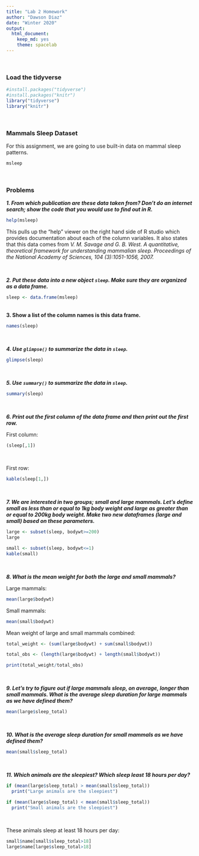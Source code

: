 ```yaml
---
title: "Lab 2 Homework"
author: "Dawson Diaz"
date: "Winter 2020"
output:
  html_document:
    keep_md: yes
    theme: spacelab
---
```

<br>

### Load the tidyverse
```r
#install.packages("tidyverse")
#install.packages("knitr")
library("tidyverse")
library("knitr")
```

<br>

### Mammals Sleep Dataset
For this assignment, we are going to use built-in data on mammal sleep patterns.  
```r
msleep
```
<br>

### Problems

***1. From which publication are these data taken from? Don't do an internet search; show the code that you would use to find out in R.***


```r
help(msleep)
```

This pulls up the "help" viewer on the right hand side of R studio which provides documentation about each of the column variables. It also states that this data comes from *V. M. Savage and G. B. West. A quantitative, theoretical framework for understanding mammalian sleep. Proceedings of the National Academy of Sciences, 104 (3):1051-1056, 2007.*

<br>

***2. Put these data into a new object `sleep`. Make sure they are organized as a data frame.***

```r
sleep <- data.frame(msleep)
```

<br>
**3. Show a list of the column names is this data frame.**

```r
names(sleep)
```
<br>


***4. Use `glimpse()` to summarize the data in `sleep`.***

```r
glimpse(sleep)
```

<br>

***5. Use `summary()` to summarize the data in `sleep`.***

```r
summary(sleep)
```

<br>

***6. Print out the first column of the data frame and then print out the first row.***

First  column:
```r
(sleep[,1])
```

<br>

First row:
```r
kable(sleep[1,])
```

<br>

***7. We are interested in two groups; small and large mammals. Let's define small as less than or equal to 1kg body weight and large as greater than or equal to 200kg body weight. Make two new dataframes (large and small) based on these parameters.***


```r
large <- subset(sleep, bodywt>=200)
large
```

```r
small <- subset(sleep, bodywt<=1)
kable(small)
```

<br>

***8. What is the mean weight for both the large and small mammals?***


Large mammals:
```r
mean(large$bodywt)
```

Small mammals:
```r
mean(small$bodywt)
```

Mean weight of large and small mammals combined:
```r

total_weight <- (sum(large$bodywt) + sum(small$bodywt))

total_obs <- (length(large$bodywt) + length(small$bodywt))

print(total_weight/total_obs)

```


<br>

***9. Let's try to figure out if large mammals sleep, on average, longer than small mammals. What is the average sleep duration for large mammals as we have defined them?***

```r
mean(large$sleep_total)
```

<br>

***10. What is the average sleep duration for small mammals as we have defined them?***


```r
mean(small$sleep_total)
```

<br>

***11. Which animals are the sleepiest? Which sleep least 18 hours per day?***

```r
if (mean(large$sleep_total) > mean(small$sleep_total))
  print("Large animals are the sleepiest") 

if (mean(large$sleep_total) < mean(small$sleep_total))
  print("Small animals are the sleepiest")

```

<br>

These animals sleep at least 18 hours per day:
```r
small$name[small$sleep_total>18]
large$name[large$sleep_total>18]
```





<br><br><br>